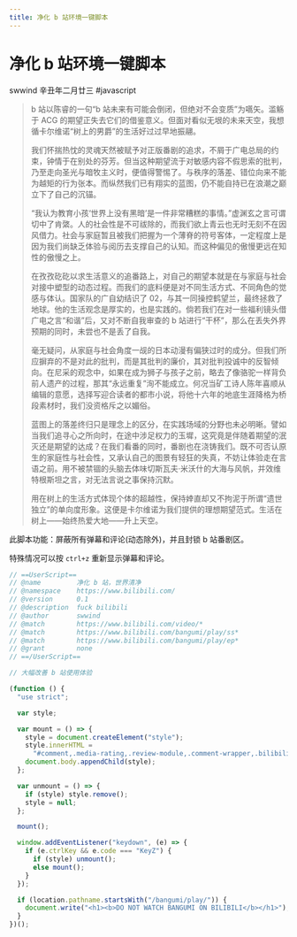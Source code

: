 ```yaml
---
title: 净化 b 站环境一键脚本
---
```


# 净化 b 站环境一键脚本

<div class="info">
  <span>swwind</span>
  <time>辛丑年二月廿三</time>
  <span>#javascript</span>
</div>

> b 站以陈睿的一句“b 站未来有可能会倒闭，但绝对不会变质”为嚆矢。滥觞于 ACG 的期望正失去它们的借鉴意义。但面对看似无垠的未来天空，我想循卡尔维诺“树上的男爵”的生活好过过早地振翮。
>
> 我们怀揣热忱的灵魂天然被赋予对正版番剧的追求，不屑于广电总局的约束，钟情于在别处的芬芳。但当这种期望流于对敏感内容不假思索的批判，乃至走向圣光与暗牧主义时，便值得警惕了。与秩序的落差、错位向来不能为越矩的行为张本。而纵然我们已有翔实的蓝图，仍不能自持已在浪潮之巅立下了自己的沉锚。
>
> “我认为教育小孩‘世界上没有黑暗’是一件非常糟糕的事情。”虚渊玄之言可谓切中了肯綮。人的社会性是不可祓除的，而我们欲上青云也无时无刻不在因风借力。社会与家庭暂且被我们把握为一个薄脊的符号客体，一定程度上是因为我们尚缺乏体验与阅历去支撑自己的认知。而这种偏见的傲慢更远在知性的傲慢之上。
>
> 在孜孜矻矻以求生活意义的追番路上，对自己的期望本就是在与家庭与社会对接中塑型的动态过程。而我们的底料便是对不同生活方式、不同角色的觉感与体认。国家队的广自幼结识了 02，与其一同操控鹤望兰，最终拯救了地球。他的生活观念是厚实的，也是实践的。倘若我们在对一些福利镜头借广电之言“和谐”后，又对不断自我审查的 b 站进行“干杯”，那么在丢失外界预期的同时，未尝也不是丢了自我。
>
> 毫无疑问，从家庭与社会角度一觇的日本动漫有偏狭过时的成分。但我们所应摒弃的不是对此的批判，而是其批判的廉价，其对批判投诚中的反智倾向。在尼采的观念中，如果在成为狮子与孩子之前，略去了像骆驼一样背负前人遗产的过程，那其“永远重复”洵不能成立。何况当矿工诗人陈年喜顺从编辑的意愿，选择写迎合读者的都市小说，将他十六年的地底生涯降格为桥段素材时，我们没资格斥之以媚俗。
>
> 蓝图上的落差终归只是理念上的区分，在实践场域的分野也未必明晰。譬如当我们追寻心之所向时，在途中涉足权力的玉墀，这究竟是伴随着期望的泯灭还是期望的达成？在我们看番的同时，番剧也在浇铸我们。既不可否认原生的家庭性与社会性，又承认自己的图景有轻狂的失真，不妨让体验走在言语之前。用不被禁锢的头脑去体味切斯瓦夫·米沃什的大海与风帆，并效维特根斯坦之言，对无法言说之事保持沉默。
>
> 用在树上的生活方式体现个体的超越性，保持婞直却又不拘泥于所谓“遗世独立”的单向度形象。这便是卡尔维诺为我们提供的理想期望范式。生活在树上——始终热爱大地——升上天空。

此脚本功能：屏蔽所有弹幕和评论(动态除外)，并且封锁 b 站番剧区。

特殊情况可以按 `ctrl+z` 重新显示弹幕和评论。

```js
// ==UserScript==
// @name         净化 b 站，世界清净
// @namespace    https://www.bilibili.com/
// @version      0.1
// @description  fuck bilibili
// @author       swwind
// @match        https://www.bilibili.com/video/*
// @match        https://www.bilibili.com/bangumi/play/ss*
// @match        https://www.bilibili.com/bangumi/play/ep*
// @grant        none
// ==/UserScript==

// 大幅改善 b 站使用体验

(function () {
  "use strict";

  var style;

  var mount = () => {
    style = document.createElement("style");
    style.innerHTML =
      "#comment,.media-rating,.review-module,.comment-wrapper,.bilibili-player-video-danmaku{opacity:0;}";
    document.body.appendChild(style);
  };

  var unmount = () => {
    if (style) style.remove();
    style = null;
  };

  mount();

  window.addEventListener("keydown", (e) => {
    if (e.ctrlKey && e.code === "KeyZ") {
      if (style) unmount();
      else mount();
    }
  });

  if (location.pathname.startsWith("/bangumi/play/")) {
    document.write("<h1><b>DO NOT WATCH BANGUMI ON BILIBILI</b></h1>");
  }
})();
```
